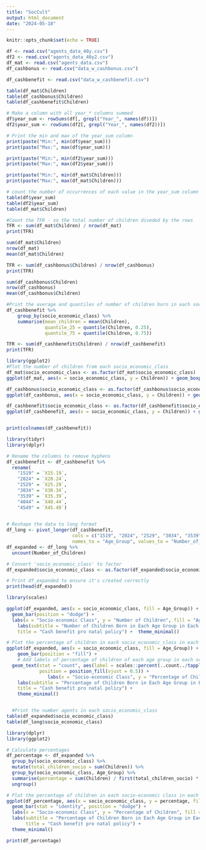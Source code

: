 ```yaml
---
title: "SocCult"
output: html_document
date: "2024-05-18"
---
```


```r
knitr::opts_chunk$set(echo = TRUE)
```

```r
df <- read.csv("agents_data_40y.csv")
df2 <- read.csv("agents_data_40y2.csv")
df_mat <- read.csv("agents_data.csv")
df_cashbonus <- read.csv("data_w_cashbonus.csv")
```

```r
df_cashbenefit <- read.csv("data_w_cashbenefit.csv")

table(df_mat$Children)
table(df_cashbonus$Children)
table(df_cashbenefit$Children)

```

```r
# Make a column with all year_* columns summed
df$year_sum <- rowSums(df[, grepl("Year_", names(df))])
df2$year_sum <- rowSums(df2[, grepl("Year_", names(df2))])

# Print the min and max of the year_sum column
print(paste("Min:", min(df$year_sum)))
print(paste("Max:", max(df$year_sum)))

print(paste("Min:", min(df2$year_sum)))
print(paste("Max:", max(df2$year_sum)))

print(paste("Min:", min(df_mat$Children)))
print(paste("Max:", max(df_mat$Children)))

# count the number of occurrences of each value in the year_sum column
table(df$year_sum)
table(df2$year_sum)
table(df_mat$Children)


```
```r
#Count the TFR - so the total number of children diveded by the rows        
TFR <- sum(df_mat$Children) / nrow(df_mat)
print(TFR)

sum(df_mat$Children)
nrow(df_mat)
mean(df_mat$Children)

TFR <- sum(df_cashbonus$Children) / nrow(df_cashbonus)
print(TFR)

sum(df_cashbonus$Children)
nrow(df_cashbonus)
mean(df_cashbonus$Children)

```

```r
#Print the average and quantiles of number of children born in each socio_economic_class
df_cashbenefit %>%
    group_by(socio_economic_class) %>%
    summarise(mean_children = mean(Children),
              quantile_25 = quantile(Children, 0.25),
              quantile_75 = quantile(Children, 0.75))

TFR <- sum(df_cashbenefit$Children) / nrow(df_cashbenefit)
print(TFR)
```

```r
library(ggplot2)
#Plot the number of children from each socio_economic_class
df_mat$socio_economic_class <- as.factor(df_mat$socio_economic_class)
ggplot(df_mat, aes(x = socio_economic_class, y = Children)) + geom_boxplot()

df_cashbonus$socio_economic_class <- as.factor(df_cashbonus$socio_economic_class)
ggplot(df_cashbonus, aes(x = socio_economic_class, y = Children)) + geom_boxplot()

df_cashbenefit$socio_economic_class <- as.factor(df_cashbenefit$socio_economic_class)
ggplot(df_cashbenefit, aes(x = socio_economic_class, y = Children)) + geom_boxplot()



```

```r
print(colnames(df_cashbenefit))
```

```r
library(tidyr)
library(dplyr)

# Rename the columns to remove hyphens
df_cashbenefit <- df_cashbenefit %>%
  rename(
    "1519" = `X15.19`,
    "2024" = `X20.24`,
    "2529" = `X25.29`,
    "3034" = `X30.34`,
    "3539" = `X35.39`,
    "4044" = `X40.44`,
    "4549" = `X45.49`)
  
````

```r
# Reshape the data to long format
df_long <- pivot_longer(df_cashbenefit, 
                        cols = c("1519", "2024", "2529", "3034", "3539", "4044", "4549"),
                        names_to = "Age_Group", values_to = "Number_of_Children")
df_expanded <- df_long %>%
  uncount(Number_of_Children)

# Convert 'socio_economic_class' to factor
df_expanded$socio_economic_class <- as.factor(df_expanded$socio_economic_class)

# Print df_expanded to ensure it's created correctly
print(head(df_expanded))
````

```r
library(scales)

ggplot(df_expanded, aes(x = socio_economic_class, fill = Age_Group)) +
  geom_bar(position = "dodge") +
  labs(x = "Socio-economic Class", y = "Number of Children", fill = "Age Group") +
    labs(subtitle = "Number of Children Born in Each Age Group in Each Socio-economic Class",
    title = "Cash benefit pro natal policy") +  theme_minimal()

# Plot the percentage of children in each socio_economic_class in each age group
ggplot(df_expanded, aes(x = socio_economic_class, fill = Age_Group)) +
    geom_bar(position = "fill") +
    # Add labels of percentage of children of each age group in each socio-economic class
  geom_text(stat = "count", aes(label = scales::percent(..count../tapply(..count.., ..x.., sum)[..x..])),
            position = position_fill(vjust = 0.5)) + 
               labs(x = "Socio-economic Class", y = "Percentage of Children", fill = "Age Group") +
    labs(subtitle = "Percentage of Children Born in Each Age Group in Each Socio-economic Class",
    title = "Cash benefit pro natal policy") +
    theme_minimal()


  #Print the number agents in each socio_economic_class
table(df_expanded$socio_economic_class)
table(df_long$socio_economic_class)
```

```r
library(dplyr)
library(ggplot2)

# Calculate percentages
df_percentage <- df_expanded %>%
  group_by(socio_economic_class) %>%
  mutate(total_children_socio = sum(Children)) %>%
  group_by(socio_economic_class, Age_Group) %>%
  summarise(percentage = sum(Children) / first(total_children_socio) * 100) %>%
  ungroup()

# Plot the percentage of children in each socio-economic class in each age group
ggplot(df_percentage, aes(x = socio_economic_class, y = percentage, fill = Age_Group)) +
  geom_bar(stat = "identity", position = "dodge") +
  labs(x = "Socio-economic Class", y = "Percentage of Children", fill = "Age Group") +
  labs(subtitle = "Percentage of Children Born in Each Age Group in Each Socio-economic Class",
       title = "Cash benefit pro natal policy") +
  theme_minimal()

```

```r
print(df_percentage)
```